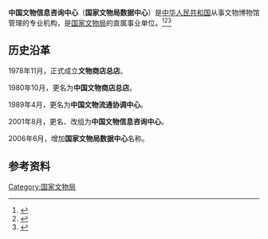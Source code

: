 '''中国文物信息咨询中心'''（'''国家文物局数据中心'''）是[[中华人民共和国|中华人民共和国]]从事文物博物馆管理的专业机构，是[[国家文物局|国家文物局]]的直属事业单位。<ref>{{Cite web|title=中国文物信息咨询中心介绍|url=https://news.artron.net/20200706/n1081184.html|accessdate=2020-12-17|work=雅昌新闻}}</ref><ref>{{Cite web|title=中国文物信息咨询中心与雅昌文化集团签订战略合作框架协议|url=https://www.thepaper.cn/newsDetail_forward_8570758|accessdate=2020-12-17|work=澎湃新闻}}</ref><ref>{{Cite web|title=中心简介|url=http://www.cchicc.org.cn/col/col401/index.html|accessdate=2020-12-17|work=中国文物信息咨询中心|archive-date=2020-01-28|archive-url=https://web.archive.org/web/20200128185044/http://www.cchicc.org.cn/col/col401/index.html|dead-url=no}}</ref>

== 历史沿革 ==
1978年11月，正式成立'''文物商店总店'''。

1980年10月，更名为'''中国文物商店总店'''。

1989年4月，更名为'''中国文物流通协调中心'''。

2001年8月，更名、改组为'''中国文物信息咨询中心'''。

2006年6月，增加'''国家文物局数据中心'''名称。

== 参考资料 ==
{{reflist}}

[[Category:国家文物局|Category:国家文物局]]